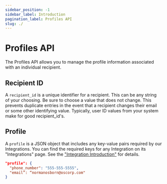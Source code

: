 ```yaml
---
sidebar_position: -1
sidebar_label: Introduction
pagination_label: Profiles API
slug: ./
---
```


# Profiles API

The Profiles API allows you to manage the profile information associated with an individual recipient.

## Recipient ID

A `recipient_id` is a unique identifier for a recipient. This can be any string of your choosing. Be sure to choose a value that does not change. This prevents duplicate entries in the event that a recipient changes their email or some other identifying value. Typically, user ID values from your system make for good recipient_id's.

## Profile

A `profile` is a JSON object that includes any key-value pairs required by our Integrations. You can find the required keys for any Integration on its "Integrations" page. See the ["Integration Introduction"](../../guides/providers/intro.mdx) for details.

```json
"profile": {
  "phone_number": "555-555-5555",
  "email”: “normanosborn@oscorp.com"
}
```
